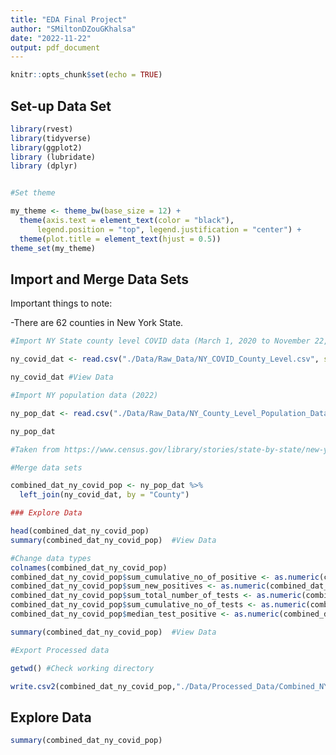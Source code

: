 ```yaml
---
title: "EDA Final Project"
author: "SMiltonDZouGKhalsa"
date: "2022-11-22"
output: pdf_document
---
```


```r
knitr::opts_chunk$set(echo = TRUE)
```

## Set-up Data Set

```r

library(rvest)
library(tidyverse)
library(ggplot2)
library (lubridate)
library (dplyr)


#Set theme

my_theme <- theme_bw(base_size = 12) + 
  theme(axis.text = element_text(color = "black"), 
      legend.position = "top", legend.justification = "center") +
  theme(plot.title = element_text(hjust = 0.5))
theme_set(my_theme)

```


## Import and Merge Data Sets

Important things to note:

-There are 62 counties in New York State.

```r

#Import NY State county level COVID data (March 1, 2020 to November 22, 2022) from NY Health.

ny_covid_dat <- read.csv("./Data/Raw_Data/NY_COVID_County_Level.csv", stringsAsFactors = TRUE)

ny_covid_dat #View Data

#Import NY population data (2022)

ny_pop_dat <- read.csv("./Data/Raw_Data/NY_County_Level_Population_Data.csv", stringsAsFactors = TRUE)

ny_pop_dat

#Taken from https://www.census.gov/library/stories/state-by-state/new-york-population-change-between-census-decade.html

#Merge data sets

combined_dat_ny_covid_pop <- ny_pop_dat %>% 
  left_join(ny_covid_dat, by = "County")

### Explore Data

head(combined_dat_ny_covid_pop)
summary(combined_dat_ny_covid_pop)  #View Data

#Change data types
colnames(combined_dat_ny_covid_pop)
combined_dat_ny_covid_pop$sum_cumulative_no_of_positive <- as.numeric(combined_dat_ny_covid_pop$sum_cumulative_no_of_positive)
combined_dat_ny_covid_pop$sum_new_positives <- as.numeric(combined_dat_ny_covid_pop$sum_new_positives)
combined_dat_ny_covid_pop$sum_total_number_of_tests <- as.numeric(combined_dat_ny_covid_pop$sum_total_number_of_tests)
combined_dat_ny_covid_pop$sum_cumulative_no_of_tests <- as.numeric(combined_dat_ny_covid_pop$sum_cumulative_no_of_tests)
combined_dat_ny_covid_pop$median_test_positive <- as.numeric(combined_dat_ny_covid_pop$median_test_positive)

summary(combined_dat_ny_covid_pop)  #View Data

#Export Processed data

getwd() #Check working directory

write.csv2(combined_dat_ny_covid_pop,"./Data/Processed_Data/Combined_NY_COVID_Pop.csv")
```

## Explore Data


```r

summary(combined_dat_ny_covid_pop)

```

